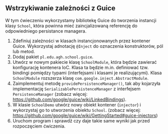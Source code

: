 ## Wstrzykiwanie zależności z Guice

W tym ćwieczeniu wykorzystamy bibliotekę Guice do tworzenia instancji klasy `School`, która powinna mieć zaincjalizowaną referencję do odpowiedniego persistance managera.

1. Zdefiniuj zależności w klasach instancjonowanych przez kontener Guice. Wykorzystaj adnotację `@Inject` do oznaczenia konstruktorów, pól lub metod.
1. Dodaj pakiet `pl.edu.agh.school.guice`.
1. Utwórz w nowym pakiecie klasę `SchoolModule`, która będzie zawierać konfigurację kontenera IoC. Klasa ta będzie m.in. definiować tzw. bindingi pomiędzy typami (interfejsami i klasami je realizującymi). Klasa `SchoolModule` rozszerza klasę `com.google.inject.AbstractModule`.
1. Zaimplementuj metodę `providePersistenceManager()`, tak aby kojarzyła implementację `SerializablePersistenceManager` z interfejsem `PersistenceManager` (zobacz więcej: https://github.com/google/guice/wiki/LinkedBindings).
1. W klasie `SchoolDemo` utwórz nowy obiekt kontener (`injector`) i wykorzystaj go to utworzenia obiektu `School`. (zobacz więcej: https://github.com/google/guice/wiki/GettingStarted#guice-injectors)
1. Uruchom program i sprawdź czy daje takie same wyniki jak przed rozpoczęciem ćwiczenia.

